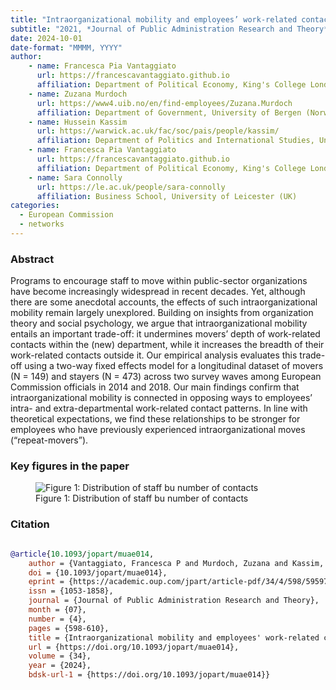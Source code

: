 ```yaml
---
title: "Intraorganizational mobility and employees’ work-related contact patterns: evidence from panel data in the European Commission" 
subtitle: "2021, *Journal of Public Administration Research and Theory*"
date: 2024-10-01
date-format: "MMMM, YYYY"
author:
    - name: Francesca Pia Vantaggiato
      url: https://francescavantaggiato.github.io
      affiliation: Department of Political Economy, King's College London (UK)
    - name: Zuzana Murdoch
      url: https://www4.uib.no/en/find-employees/Zuzana.Murdoch
      affiliation: Department of Government, University of Bergen (Norway)
    - name: Hussein Kassim
      url: https://warwick.ac.uk/fac/soc/pais/people/kassim/
      affiliation: Department of Politics and International Studies, University of Warwick (UK)
    - name: Francesca Pia Vantaggiato
      url: https://francescavantaggiato.github.io
      affiliation: Department of Political Economy, King's College London (UK)
    - name: Sara Connolly
      url: https://le.ac.uk/people/sara-connolly
      affiliation: Business School, University of Leicester (UK)
categories: 
  - European Commission
  - networks
---
```


### Abstract

Programs to encourage staff to move within public-sector organizations have become increasingly widespread in recent decades. Yet, although there are some anecdotal accounts, the effects of such intraorganizational mobility remain largely unexplored. Building on insights from organization theory and social psychology, we argue that intraorganizational mobility entails an important trade-off: it undermines movers’ depth of work-related contacts within the (new) department, while it increases the breadth of their work-related contacts outside it. Our empirical analysis evaluates this trade-off using a two-way fixed effects model for a longitudinal dataset of movers (N = 149) and stayers (N = 473) across two survey waves among European Commission officials in 2014 and 2018. Our main findings confirm that intraorganizational mobility is connected in opposing ways to employees’ intra- and extra-departmental work-related contact patterns. In line with theoretical expectations, we find these relationships to be stronger for employees who have previously experienced intraorganizational moves (“repeat-movers”).

### Key figures in the paper

![Figure 1: Distribution of staff bu number of contacts](m_muae014_fig1.jpeg)

### Citation

``` bibtex

@article{10.1093/jopart/muae014,
	author = {Vantaggiato, Francesca P and Murdoch, Zuzana and Kassim, Hussein and Geys, Benny and Connolly, Sara},
	doi = {10.1093/jopart/muae014},
	eprint = {https://academic.oup.com/jpart/article-pdf/34/4/598/59597449/muae014.pdf},
	issn = {1053-1858},
	journal = {Journal of Public Administration Research and Theory},
	month = {07},
	number = {4},
	pages = {598-610},
	title = {Intraorganizational mobility and employees' work-related contact patterns: evidence from panel data in the European Commission},
	url = {https://doi.org/10.1093/jopart/muae014},
	volume = {34},
	year = {2024},
	bdsk-url-1 = {https://doi.org/10.1093/jopart/muae014}}
```
